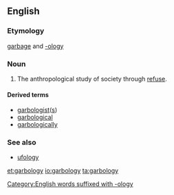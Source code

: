 ==English==

===Etymology===
[[garbage]] and [[-ology]]

===Noun===
{{en-noun|-}}

# The anthropological study of society through [[refuse]].

====Derived terms====
* [[garbologist]]([[garbologists|s]])
* [[garbological]]
* [[garbologically]]

===See also===
* [[ufology]]

[[Category:English words suffixed with -ology]]

[[et:garbology]]
[[io:garbology]]
[[ta:garbology]]